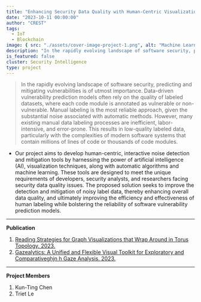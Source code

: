 ```yaml
---
title: "Enhancing Security Data Quality with Human-Centric Visualization and Machine Learning"
date: "2023-10-11 00:00:00"
author: "CREST"
tags:
  - IoT
  - Blockchain
image: { src: "./assets/cover-image-project-1.png", alt: "Machine Learning" }
description: "In the rapidly evolving landscape of software security, predicting and mitigating vulnerabilities is of utmost importance."
is_featured: false
cluster: Security Intelligence
type: project
---
```


> In the rapidly evolving landscape of software security, predicting and mitigating vulnerabilities is of utmost importance. Data-driven vulnerability prediction models often rely on the quality of labeled datasets, where each code module is annotated as vulnerable or non-vulnerable. Manual labeling is the most reliable approach, given the substantial noise associated with automatic methods. However, many existing manual data labeling processes are inefficient, labor-intensive, and error-prone. This results in low-quality labeled data, particularly with the complexities of modern software systems that contain millions of lines of code or thousands of code modules.

- Our project aims to develop human-centric, interactive noise detection and mitigation tools by harnessing the power of artificial intelligence (AI), visualization techniques, along with automatic algorithms and machine learning. These tools are designed to meet the unique requirements of developers, security analysts, and researchers facing security data quality issues. The proposed solution seeks to improve the detection and mitigation of noisy label data, thereby enhancing overall data quality, and ultimately improving the efficiency and effectiveness of human labeling while bolstering the reliability of software vulnerability prediction models.

---

**Publication**

1. [Reading Strategies for Graph Visualizations that Wrap Around in Torus Topology. 2023.](https://dl.acm.org/doi/pdf/10.1145/3588015.3589841)
2. [Gazealytics: A Unified and Flexible Visual Toolkit for Exploratory and Comparativeghjn h Gaze Analysis. 2023.](https://dl.acm.org/doi/pdf/10.1145/3588015.3589844)
   
---

**Project Members**

1. Kun-Ting Chen
2. Triet Le